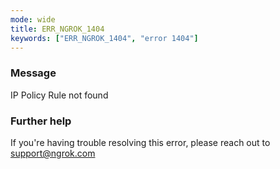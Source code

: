```yaml
---
mode: wide
title: ERR_NGROK_1404
keywords: ["ERR_NGROK_1404", "error 1404"]
---
```


### Message

IP Policy Rule not found

### Further help

If you're having trouble resolving this error, please reach out to [support@ngrok.com](mailto:support@ngrok.com?subject=Help%20with%20ERR_NGROK_1404)
